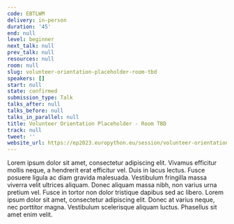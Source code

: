 ```yaml
---
code: EBTLWM
delivery: in-person
duration: '45'
end: null
level: beginner
next_talk: null
prev_talk: null
resources: null
room: null
slug: volunteer-orientation-placeholder-room-tbd
speakers: []
start: null
state: confirmed
submission_type: Talk
talks_after: null
talks_before: null
talks_in_parallel: null
title: Volunteer Orientation Placeholder - Room TBD
track: null
tweet: ''
website_url: https://ep2023.europython.eu/session/volunteer-orientation-placeholder-room-tbd
---
```


Lorem ipsum dolor sit amet, consectetur adipiscing elit. Vivamus efficitur mollis neque, a hendrerit erat efficitur vel. Duis in lacus lectus. Fusce posuere ligula ac diam gravida malesuada. Vestibulum fringilla massa viverra velit ultrices aliquam. Donec aliquam massa nibh, non varius urna pretium vel. Fusce in tortor non dolor tristique dapibus sed ac libero. Lorem ipsum dolor sit amet, consectetur adipiscing elit. Donec at varius neque, nec porttitor magna. Vestibulum scelerisque aliquam luctus. Phasellus sit amet enim velit.
